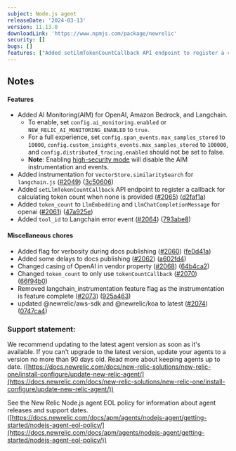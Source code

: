 ```yaml
---
subject: Node.js agent
releaseDate: '2024-03-13'
version: 11.13.0
downloadLink: 'https://www.npmjs.com/package/newrelic'
security: []
bugs: []
features: ["Added setLlmTokenCountCallback API endpoint to register a callback for calculating token count when none is provided","Added tool_id to langchain error event","Added instrumentation for VectorStore.similaritySearch for langchain.js","Added token_count to LlmEmbedding and LlmChatCompletionMessage for openai"]
---
```


## Notes

#### Features

* Added AI Monitoring(AIM) for <DNT>OpenAI</DNT>, <DNT>Amazon Bedrock</DNT>, and <DNT>Langchain</DNT>.
  * To enable, set `config.ai_monitoring.enabled` or `NEW_RELIC_AI_MONITORING_ENABLED` to `true`.
  * For a full experience, set `config.span_events.max_samples_stored` to `10000`, `config.custom_insights_events.max_samples_stored` to `100000`, and `config.distributed_tracing.enabled` should not be set to false.
  * **Note**: Enabling [high-security mode](https://docs.newrelic.com/docs/apm/agents/manage-apm-agents/configuration/high-security-mode/) will disable the AIM instrumentation and events.
* Added instrumentation for `VectorStore.similaritySearch` for `langchain.js` ([#2049](https://github.com/newrelic/node-newrelic/pull/2049)) ([3c50606](https://github.com/newrelic/node-newrelic/commit/3c50606a57a8dc18c91fe36e3b180bafd15a4cbc))
* Added `setLlmTokenCountCallback` API endpoint to register a callback for calculating token count when none is provided ([#2065](https://github.com/newrelic/node-newrelic/pull/2065)) ([d2faf1a](https://github.com/newrelic/node-newrelic/commit/d2faf1a4942aacefd8b92e0bc2dc11bd8b687328))
* Added `token_count` to `LlmEmbedding` and `LlmChatCompletionMessage` for openai ([#2061](https://github.com/newrelic/node-newrelic/pull/2061)) ([47a925e](https://github.com/newrelic/node-newrelic/commit/47a925eccce8e5b5d682b46277bbef5191f8b553))
* Added `tool_id` to Langchain error event ([#2064](https://github.com/newrelic/node-newrelic/pull/2064)) ([793abe8](https://github.com/newrelic/node-newrelic/commit/793abe8c9854b80fb1cf42f839a7db6a646cdc0b))

#### Miscellaneous chores

* Added flag for verbosity during docs publishing ([#2060](https://github.com/newrelic/node-newrelic/pull/2060)) ([fe0d41a](https://github.com/newrelic/node-newrelic/commit/fe0d41a86cba8da6173f5935e61c62b7dca75344))
* Added some delays to docs publishing ([#2062](https://github.com/newrelic/node-newrelic/pull/2062)) ([a602fd4](https://github.com/newrelic/node-newrelic/commit/a602fd48e929437e4bc933c4ce276989013c53f1))
* Changed casing of OpenAI in vendor property ([#2068](https://github.com/newrelic/node-newrelic/pull/2068)) ([64b4ca2](https://github.com/newrelic/node-newrelic/commit/64b4ca2750c9de8d9028fef515c15019e358a5d9))
* Changed `token_count` to only use `tokenCountCallback` ([#2070](https://github.com/newrelic/node-newrelic/pull/2070)) ([66f94b0](https://github.com/newrelic/node-newrelic/commit/66f94b05aa7018af6fa1db1d2d87de9013f23a5b))
* Removed langchain_instrumentation feature flag as the instrumentation is feature complete ([#2073](https://github.com/newrelic/node-newrelic/pull/2073)) ([925a463](https://github.com/newrelic/node-newrelic/commit/925a463c708b29c78567aecf78ac89ac226b7995))
* updated @newrelic/aws-sdk and @newrelic/koa to latest ([#2074](https://github.com/newrelic/node-newrelic/pull/2074)) ([0747ca4](https://github.com/newrelic/node-newrelic/commit/0747ca4f0f6615e1fbfcc734a36059960facf23e))

### Support statement:

We recommend updating to the latest agent version as soon as it's available. If you can't upgrade to the latest version, update your agents to a version no more than 90 days old. Read more about keeping agents up to date. ([https://docs.newrelic.com/docs/new-relic-solutions/new-relic-one/install-configure/update-new-relic-agent/](https://docs.newrelic.com/docs/new-relic-solutions/new-relic-one/install-configure/update-new-relic-agent/))

See the New Relic Node.js agent EOL policy for information about agent releases and support dates. ([https://docs.newrelic.com/docs/apm/agents/nodejs-agent/getting-started/nodejs-agent-eol-policy/](https://docs.newrelic.com/docs/apm/agents/nodejs-agent/getting-started/nodejs-agent-eol-policy/))
